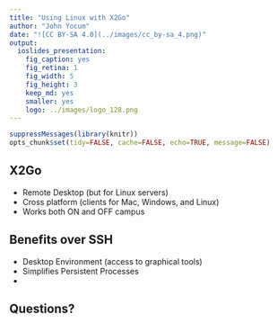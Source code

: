 ```yaml
---
title: "Using Linux with X2Go"
author: "John Yocum"
date: "![CC BY-SA 4.0](../images/cc_by-sa_4.png)"
output:
  ioslides_presentation:
    fig_caption: yes
    fig_retina: 1
    fig_width: 5
    fig_height: 3
    keep_md: yes
    smaller: yes
    logo: ../images/logo_128.png
---
```


```r
suppressMessages(library(knitr))
opts_chunk$set(tidy=FALSE, cache=FALSE, echo=TRUE, message=FALSE)
```

## X2Go

- Remote Desktop (but for Linux servers)
- Cross platform (clients for Mac, Windows, and Linux)
- Works both ON and OFF campus

## Benefits over SSH

- Desktop Environment (access to graphical tools)
- Simplifies Persistent Processes
- 

## Questions?